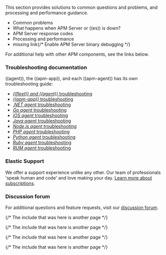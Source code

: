 

<div id="troubleshoot-apm"></div>

This section provides solutions to common questions and problems,
and processing and performance guidance.

* <DocLink id="serverlessObservabilityApmTroubleshooting">Common problems</DocLink>
* <DocLink id="serverlessObservabilityApmTroubleshooting">What happens when APM Server or ((es)) is down?</DocLink>
* <DocLink id="serverlessObservabilityApmTroubleshooting">APM Server response codes</DocLink>
* <DocLink id="serverlessObservabilityApmTroubleshooting">Processing and performance</DocLink>
* <DocBadge><DocIcon size="s" type="unlink" title="missing link"/> missing link</DocBadge>{/*  <DocLink id="enApmGuideEnableApmServerDebugging">Enable APM Server binary debugging</DocLink> */}

For additional help with other APM components, see the links below.

<div id="troubleshooting-docs"></div>

### Troubleshooting documentation

((agent)), the ((apm-app)), and each ((apm-agent)) has its own troubleshooting guide:

* [*((fleet)) and ((agent))* troubleshooting](((fleet-guide))/troubleshooting-intro.html)
* [*((apm-app))* troubleshooting](((kibana-ref))/troubleshooting.html)
* [*.NET agent* troubleshooting]({book['apm-dotnet-ref-v']}/troubleshooting.html)
* [*Go agent* troubleshooting]({book['apm-go-ref-v']}/troubleshooting.html)
* [*iOS agent* troubleshooting]({book['apm-ios-ref-v']}/troubleshooting.html)
* [*Java agent* troubleshooting]({book['apm-java-ref-v']}/trouble-shooting.html)
* [*Node.js agent* troubleshooting]({book['apm-node-ref-v']}/troubleshooting.html)
* [*PHP agent* troubleshooting]({book['apm-php-ref-v']}/troubleshooting.html)
* [*Python agent* troubleshooting]({book['apm-py-ref-v']}/troubleshooting.html)
* [*Ruby agent* troubleshooting]({book['apm-ruby-ref-v']}/debugging.html)
* [*RUM agent* troubleshooting]({book['apm-rum-ref-v']}/troubleshooting.html)

<div id="elastic-support"></div>

### Elastic Support

We offer a support experience unlike any other.
Our team of professionals 'speak human and code' and love making your day.
[Learn more about subscriptions](https://www.elastic.co/subscriptions).

<div id="discussion-forum"></div>

### Discussion forum

For additional questions and feature requests,
visit our [discussion forum](https://discuss.elastic.co/c/apm).

{/* The include that was here is another page */}

{/* The include that was here is another page */}

{/* The include that was here is another page */}

{/* The include that was here is another page */}

